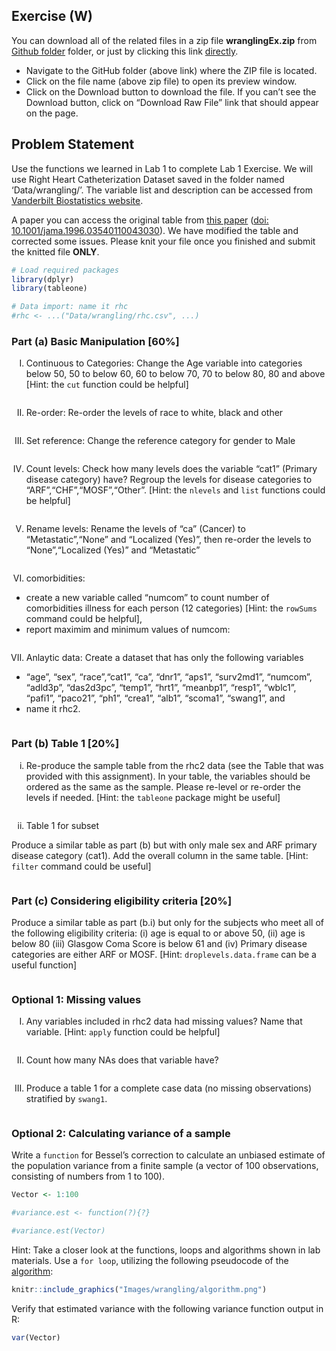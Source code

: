 ## Exercise (W) {.unnumbered}

::: callout-tip
You can download all of the related files in a zip file **wranglingEx.zip** from [Github folder](https://github.com/ehsanx/EpiMethods/tree/main/LabExercises/) folder, or just by clicking this link [directly](https://github.com/ehsanx/EpiMethods/raw/main/LabExercises/wranglingEx.zip).

-   Navigate to the GitHub folder (above link) where the ZIP file is located.
-   Click on the file name (above zip file) to open its preview window.
-   Click on the Download button to download the file. If you can't see the Download button, click on "Download Raw File" link that should appear on the page.
:::

## Problem Statement

Use the functions we learned in Lab 1 to complete Lab 1 Exercise. We will use Right Heart Catheterization Dataset saved in the folder named 'Data/wrangling/'. The variable list and description can be accessed from [Vanderbilt Biostatistics website](https://biostat.app.vumc.org/wiki/pub/Main/DataSets/rhc.html).

A paper you can access the original table from [this paper](https://jamanetwork-com.ezproxy.library.ubc.ca/journals/jama/fullarticle/407990) ([doi: 10.1001/jama.1996.03540110043030](https://pubmed.ncbi.nlm.nih.gov/8782638/)). We have modified the table and corrected some issues. Please knit your file once you finished and submit the knitted file **ONLY**.

```r
# Load required packages
library(dplyr)
library(tableone)
```

```r
# Data import: name it rhc
#rhc <- ...("Data/wrangling/rhc.csv", ...)
```

### Part (a) Basic Manipulation \[60%\]

(I) Continuous to Categories: Change the Age variable into categories below 50, 50 to below 60, 60 to below 70, 70 to below 80, 80 and above \[Hint: the `cut` function could be helpful\]

```r

```

(II) Re-order: Re-order the levels of race to white, black and other

```r

```

(III) Set reference: Change the reference category for gender to Male

```r

```

(IV) Count levels: Check how many levels does the variable "cat1" (Primary disease category) have? Regroup the levels for disease categories to "ARF","CHF","MOSF","Other". \[Hint: the `nlevels` and `list` functions could be helpful\]

```r

```

(V) Rename levels: Rename the levels of "ca" (Cancer) to "Metastatic","None" and "Localized (Yes)", then re-order the levels to "None","Localized (Yes)" and "Metastatic"

```r

```

(VI) comorbidities:

-   create a new variable called "numcom" to count number of comorbidities illness for each person (12 categories) \[Hint: the `rowSums` command could be helpful\],
-   report maximim and minimum values of numcom:

```r

```

(VII) Anlaytic data: Create a dataset that has only the following variables

-   "age", "sex", "race","cat1", "ca", "dnr1", "aps1", "surv2md1", "numcom", "adld3p", "das2d3pc", "temp1", "hrt1", "meanbp1", "resp1", "wblc1", "pafi1", "paco21", "ph1", "crea1", "alb1", "scoma1", "swang1", and
-   name it rhc2.

```r

```

### Part (b) Table 1 \[20%\]

(i) Re-produce the sample table from the rhc2 data (see the Table that was provided with this assignment). In your table, the variables should be ordered as the same as the sample. Please re-level or re-order the levels if needed. \[Hint: the `tableone` package might be useful\]

```r

```

(ii) Table 1 for subset

Produce a similar table as part (b) but with only male sex and ARF primary disease category (cat1). Add the overall column in the same table. \[Hint: `filter` command could be useful\]

```r

```

### Part (c) Considering eligibility criteria \[20%\]

Produce a similar table as part (b.i) but only for the subjects who meet all of the following eligibility criteria: (i) age is equal to or above 50, (ii) age is below 80 (iii) Glasgow Coma Score is below 61 and (iv) Primary disease categories are either ARF or MOSF. \[Hint: `droplevels.data.frame` can be a useful function\]

```r

```

### Optional 1: Missing values

(I) Any variables included in rhc2 data had missing values? Name that variable. \[Hint: `apply` function could be helpful\]

```r

```

(II) Count how many NAs does that variable have?

```r

```

(III) Produce a table 1 for a complete case data (no missing observations) stratified by `swang1`.

```r

```

### Optional 2: Calculating variance of a sample

Write a `function` for Bessel's correction to calculate an unbiased estimate of the population variance from a finite sample (a vector of 100 observations, consisting of numbers from 1 to 100).

```r
Vector <- 1:100

#variance.est <- function(?){?}

#variance.est(Vector)
```

Hint: Take a closer look at the functions, loops and algorithms shown in lab materials. Use a `for loop`, utilizing the following pseudocode of the [algorithm](https://en.wikipedia.org/wiki/Algorithms_for_calculating_variance):

```r
knitr::include_graphics("Images/wrangling/algorithm.png")
```

Verify that estimated variance with the following variance function output in R:

```r
var(Vector)
```
